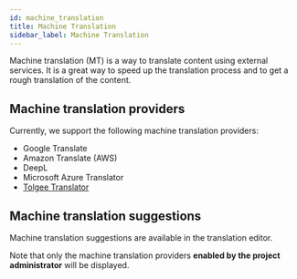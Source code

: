---
id: machine_translation
title: Machine Translation
sidebar_label: Machine Translation
---


Machine translation (MT) is a way to translate content using external services.
It is a great way to speed up the translation process and to get a rough translation of the content.

## Machine translation providers

Currently, we support the following machine translation providers:

- Google Translate
- Amazon Translate (AWS)
- DeepL
- Microsoft Azure Translator
- [Tolgee Translator](tolgee_translator)

## Machine translation suggestions

Machine translation suggestions are available in the translation editor.

Note that only the machine translation providers **enabled by the project administrator** will be displayed.

<ScreenshotWrapper
  src="/img/docs/platform/machine-translation.webp"
  alt="Machine translation suggestions"
/>
